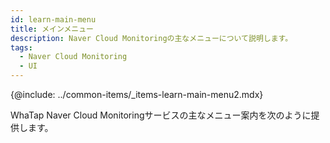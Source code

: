 ```yaml
---
id: learn-main-menu
title: メインメニュー
description: Naver Cloud Monitoringの主なメニューについて説明します。
tags:
  - Naver Cloud Monitoring
  - UI
---
```



{@include: ../common-items/_items-learn-main-menu2.mdx}

WhaTap Naver Cloud Monitoringサービスの主なメニュー案内を次のように提供します。


<DocCardList/>
